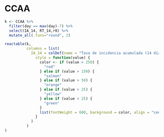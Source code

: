 # CCAA

```r

k <- CCAA %>%
  filter(day == max(day)-7) %>% 
  select(IA_14, RT_14,r0) %>% 
  mutate_all(.funs="round", 2) 

reactable(k,
          columns = list(
            IA_14 = colDef(name = "Tasa de incidencia acumulada (14 días)",
              style = function(value) {
                color <- if (value > 250) {
                  "red"
                } else if (value > 150) {
                  "salmon"
                } else if (value > 50) {
                  "orange"
                } else if (value > 25) {
                  "yellow"
                } else if (value < 25) {
                  "green"
                }
                list(fontWeight = 600, background = color, align = "center", color = "white")
              }
            )
          )
)

```
